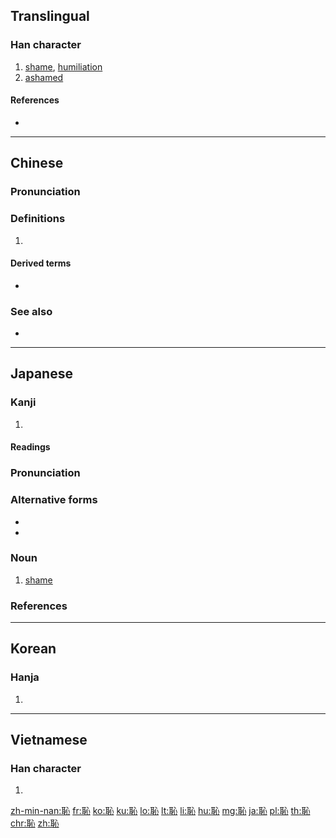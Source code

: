 {{also|耻}}
==Translingual==

===Han character===
{{Han char|rn=61|rad=心|as=06|sn=10|four=13100|canj=SJP|ids=⿰耳心}}

# [[shame]], [[humiliation]]
# [[ashamed]]

====References====
* {{Han ref|kx=0385.060|dkj=10585|dj=0716.020|hdz=42290.010|uh=6065|ud=24677|bh=AEA2|bd=44706}}

----

==Chinese==
{{zh-forms|s=耻}}

===Pronunciation===
{{zh-pron
|m=chǐ
|c=ci2
|h=pfs=
|md=
|mn=
|w=
|mc=y
|oc=y
|cat=
}}

===Definitions===
{{zh-hanzi}}

# {{rfdef|lang=zh}}

====Derived terms====
* {{zh-l|羞恥}}

===See also===
* {{zh-l|羞}}

----

==Japanese==

===Kanji===
{{ja-kanji|grade=c|rs=心06}}

# {{defn|lang=ja|sort=心06}}

====Readings====
{{ja-readings|goon=[[ち]] (chi)|kanon=[[ち]] (chi)|kun=[[はじる]] (hajiru), [[はじ]] (haji), [[はずかしい]] (hazukashii)}}

{{ja-kanjitab|はじ|yomi=k}}

===Pronunciation===
{{ja-pron|yomi=k|はじ|acc=2|acc_ref=DJR,NHK}}

===Alternative forms===
* {{ja-l|辱}}
* {{ja-l|耻}}

===Noun===
{{ja-noun|はじ|hhira=はぢ}}

# [[shame]]

===References===
<references/>

----

==Korean==

===Hanja===
{{ko-hanja|hangeul=치|eumhun=|rv=chi|mr=ch'i|y=chi}}

# {{defn|lang=ko|sort=心06}}

----

==Vietnamese==

===Han character===
{{vi-hantu|[[xỉ]], [[sỉ]]|rs=心06}}

# {{defn|lang=vi|sort=心06}}

[[zh-min-nan:恥]]
[[fr:恥]]
[[ko:恥]]
[[ku:恥]]
[[lo:恥]]
[[lt:恥]]
[[li:恥]]
[[hu:恥]]
[[mg:恥]]
[[ja:恥]]
[[pl:恥]]
[[th:恥]]
[[chr:恥]]
[[zh:恥]]
